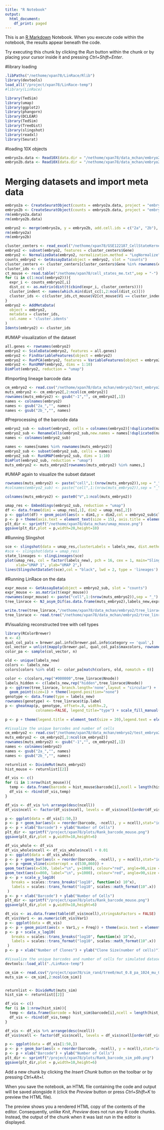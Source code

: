 ```yaml
---
title: "R Notebook"
output:
  html_document:
    df_print: paged
---
```


This is an [R Markdown](http://rmarkdown.rstudio.com) Notebook. When you execute code within the notebook, the results appear beneath the code. 

Try executing this chunk by clicking the *Run* button within the chunk or by placing your cursor inside it and pressing *Ctrl+Shift+Enter*. 

#library loading
```r
.libPaths("/nethome/xpan78/LinRace/Rlib")
library(devtools)
load_all("/project/xpan78/LinRace-temp")
#library(LinRace)

library(TedSim)
library(umap)
library(ggplot2)
library(phangorn)
library(DCLEAR)
library(TedSim)
library(TreeDist)
library(slingshot)
library(readxl)
library(Seurat)
```

#loading 10X objects
```r
embryo2a.data <- Read10X(data.dir = "/nethome/xpan78/data_mchan/embryo2/2a/",gene.column = 1)
embryo2b.data <- Read10X(data.dir = "/nethome/xpan78/data_mchan/embryo2/2a/",gene.column = 1)
```

# Merging datasets and import meta data
```r
embryo2a <- CreateSeuratObject(counts = embryo2a.data, project = "embryo2a", min.cells = 3, min.features = 200)
embryo2b <- CreateSeuratObject(counts = embryo2b.data, project = "embryo2b", min.cells = 3, min.features = 200)
rm(embryo2a.data)
rm(embryo2b.data)

embryo2 <- merge(embryo2a, y = embryo2b, add.cell.ids = c("2a", "2b"), project = "embryo2")
rm(embryo2a)
rm(embryo2b)

cluster_centers <- read_excel("/nethome/xpan78/GSE122187_CellStateKernels.xls")
embryo2 <- subset(embryo2, features = cluster_centers$Gene)
embryo2 <- NormalizeData(embryo2, normalization.method = "LogNormalize", scale.factor = 10000)
counts_embryo2 <- GetAssayData(object = embryo2, slot = "counts")
cluster_centers <- cluster_centers[cluster_centers$Gene %in% rownames(embryo2),2:ncol(cluster_centers)]
cluster_ids <- c()
ct_mouse <- read.table("/nethome/xpan78/cell_states_me.txt",sep = "-")
for (i in c(1:ncol(embryo2))){
  expr_i <- counts_embryo2[,i]
  dist_cc <- as.matrix(dist(t(cbind(expr_i, cluster_centers))))
  cluster_indent <- names(which.min(dist_cc[1,2:ncol(dist_cc)]))
  cluster_ids <- c(cluster_ids,ct_mouse$V2[ct_mouse$V1 == cluster_indent])
}
embryo2 <- AddMetaData(
  object = embryo2,
  metadata = cluster_ids,
  col.name = 'cluster.idents'
)
Idents(embryo2) <- cluster_ids
```

#UMAP visualization of the dataset
```r
all.genes <- rownames(embryo2)
embryo2 <- ScaleData(embryo2, features = all.genes)
embryo2 <- FindVariableFeatures(object = embryo2)
embryo2 <- RunPCA(embryo2, features = VariableFeatures(object = embryo2), npc = 50)
embryo2 <- RunUMAP(embryo2, dims = 1:10)
DimPlot(embryo2, reduction = "umap")
```

#Importing lineage barcode data
```r
cm_embryo2 <- read.csv("/nethome/xpan78/data_mchan/embryo2/test_embryo2_character_matrix.txt",sep = "\t")
muts_embryo2 <- cm_embryo2[,2:ncol(cm_embryo2)]
rownames(muts_embryo2) <- gsub("-1","", cm_embryo2[,1])
names <- colnames(embryo2)
names <- gsub("2a_","", names)
names <- gsub("2b_","", names)
```

#Preprocessing of the barcode data
```r
embryo2_sub <- subset(embryo2, cells = colnames(embryo2)[!duplicated(names)])
embryo2_sub <- RenameCells(embryo2_sub,new.names = names[!duplicated(names)])
names <- colnames(embryo2_sub)

names <- names[names %in% rownames(muts_embryo2)]
embryo2_sub <- subset(embryo2_sub, cells = names)
embryo2_sub <- RunUMAP(embryo2_sub, dims = 1:10)
DimPlot(embryo2_sub, reduction = "umap")
muts_embryo2 <- muts_embryo2[rownames(muts_embryo2) %in% names,]
```

#UMAP again to visualize the subset dataset
```r
rownames(muts_embryo2) <- paste("cell",1:(nrow(muts_embryo2)),sep = "_")
#colnames(embryo2_sub) <- paste("cell",1:(nrow(muts_embryo2)),sep = "_")

colnames(muts_embryo2) <- paste0("V",1:ncol(muts_embryo2))

umap_res <- Embeddings(embryo2_sub, reduction = "umap")
df <- data.frame(dim1 = umap_res[,1], dim2 = umap_res[,2])
p <- ggplot(df) + geom_point(aes(x = dim1,y = dim2,col = embryo2_sub$cluster.idents)) + labs(col = "Cluster ID") + xlab("UMAP 1") + ylab("UMAP 2")
p <- p + theme(axis.text = element_text(size = 15), axis.title = element_text(size = 20),legend.title = element_text(size = 15),legend.text = element_text(size = 15))
plt_dir <- sprintf("/nethome/xpan78/data_mchan/umap_mouse.png")
ggsave(plt_dir,plot = p,width=20,height=10)
```

#Running Slingshot
```r
sce <- slingshot(data = umap_res,clusterLabels = labels_new, dist.method = "simple",start.clus = " primitive/definitive endoderm")
#sce <- slingshot(data = umap_res)
state_lineages <- slingLineages(sce)
plot(umap_res, col = factor(labels_new), pch = 16, cex = 1, main="Slingshot State Lineages",
     xlab="UMAP 1", ylab="UMAP 2",)
lines(SlingshotDataSet(sce),col = "black", lwd = 2, type = 'lineages')
```

#Running LinRace on the data
```r
expr_mouse <- GetAssayData(object = embryo2_sub, slot = "counts")
expr_mouse <- as.matrix(t(expr_mouse))
rownames(expr_mouse) <- paste("cell",1:(nrow(muts_embryo2)),sep = "_")
tree_linrace <- NJ_asym_Dif(as.data.frame(muts_embryo2),labels_new,expr_mouse,state_lineages,max_Iter = 500)

write.tree(tree_linrace,"/nethome/xpan78/data_mchan/embryo2/tree_linrace_embryo2.newick")
tree_linrace <- read.tree("/nethome/xpan78/data_mchan/embryo2/tree_linrace_embryo2.newick")
```

#Visualizing reconstructed tree with cell types
```r
library(RColorBrewer)
n <- 43
qual_col_pals = brewer.pal.info[brewer.pal.info$category == 'qual',]
col_vector = unlist(mapply(brewer.pal, qual_col_pals$maxcolors, rownames(qual_col_pals)))
color_pa <- sample(col_vector, n)

old <- unique(labels_new)
colors <- labels_new
colors[colors %in% old] <- color_pa[match(colors, old, nomatch = 0)]

color <- c(colors,rep("#000000",tree_linrace$Nnode))
labels_hidden <- c(labels_new,rep("hidden",tree_linrace$Nnode))
p <- ggtree(tree_linrace, branch.length='none',layout = "circular") +
  geom_point(size=1) + theme(legend.position="none")
genotype <- data.frame(type = labels_new)
rownames(genotype) <- tree_linrace$tip.label
p <- gheatmap(p, genotype, offset=.8, width=.2,
              colnames=FALSE, legend_title="type") + scale_fill_manual(breaks=unique(labels_new),
                                                                       values=color_pa, name="type")
p <- p + theme(legend.title = element_text(size = 20),legend.text = element_text(size = 15))
```

```r
#Visualize the unique barcodes and number of cells
cm_embryo2 <- read.csv("/nethome/xpan78/data_mchan/embryo2/test_embryo2_character_matrix.txt",sep = "\t")
muts_embryo2 <- cm_embryo2[,2:ncol(cm_embryo2)]
rownames(muts_embryo2) <- gsub("-1","", cm_embryo2[,1])
names <- colnames(embryo2)
names <- gsub("2a_","", names)
names <- gsub("2b_","", names)

returnlist <- DivideMut(muts_embryo2)
hist_mouse <- returnlist[[2]]

df_vis <- c()
for (i in 1:nrow(hist_mouse)){
  temp <- data.frame(barcode = hist_mouse$barcode[i],ncell = length(hist_mouse$cellids[[i]])) 
  df_vis <- rbind(df_vis,temp)
}

df_vis <- df_vis %>% arrange(desc(ncell))
df_vis$ncell <- factor(df_vis$ncell, levels = df_vis$ncell[order(df_vis$ncell, decreasing = TRUE)])

p <- ggplot(data = df_vis[1:50,])
p <- p + geom_bar(aes(x = reorder(barcode, -ncell), y = ncell),stat="identity", fill="steelblue") + theme(axis.text.x = element_text(angle = 90, vjust = 0.5, hjust=1)) + theme(axis.text = element_text(size = 15), axis.title = element_text(size = 20),legend.title = element_text(size = 15),legend.text = element_text(size = 15))
p <- p + xlab("Barcode") + ylab("Number of Cells") 
plt_dir <- sprintf("/project/xpan78/plots/Rank_barcode_mouse.png")
ggsave(plt_dir,plot = p,width=10,height=6)

df_vis_whole <- df_vis
df_vis_whole$ncell <- df_vis_whole$ncell + 0.01
p <- ggplot(data = df_vis_whole)
p <- p + geom_bar(aes(x = reorder(barcode, -ncell), y = ncell),stat="identity", fill="steelblue") + theme(axis.text.x = element_text(angle = 90, vjust = 0.5, hjust=1)) + theme(axis.text.y = element_text(size = 15), axis.title = element_text(size = 20),legend.title = element_text(size = 15),legend.text = element_text(size = 15),axis.ticks.x = element_blank(),axis.text.x = element_blank())
p <- p +geom_vline(xintercept = c(530,860)) + 
geom_text(aes(x=530, label="\n", y=1000), colour="red", angle=90,size = 5) +
geom_text(aes(x=860, label="\n", y=1000), colour="red", angle=90,size = 5)
p <- p + scale_y_log10(
   breaks = scales::trans_breaks("log10", function(x) 10^x),
   labels = scales::trans_format("log10", scales::math_format(10^.x))
 )
p <- p + xlab("Barcode") + ylab("Number of Cells") 
plt_dir <- sprintf("/project/xpan78/plots/Rank_barcode_mouse.png")
ggsave(plt_dir,plot = p,width=10,height=6)

dt_vis <- as.data.frame(table(df_vis$ncell),stringsAsFactors = FALSE)
dt_vis$Var1 <- as.numeric(dt_vis$Var1)
p <- ggplot(data = dt_vis)
p <- p + geom_point(aes(x = Var1,y = Freq)) + theme(axis.text = element_text(size = 15), axis.title = element_text(size = 20),legend.title = element_text(size = 15),legend.text = element_text(size = 15))
p <- p + scale_x_log10(
   breaks = scales::trans_breaks("log10", function(x) 10^x),
   labels = scales::trans_format("log10", scales::math_format(10^.x))
 )
p <- p + xlab("Number of Clones") + ylab("Clone Size(number of cells)")
```


```r
#Visualize the unique barcodes and number of cells for simulated datasets
devtools::load_all("./LinRace-temp")

cm_sim <- read.csv("/project/xpan78/sim_rand/tree0/mut_0.8_pa_1024_mu_0.2_pd_0_Nchar_16_run_10.csv",sep = ",")
muts_sim <- cm_sim[,2:ncol(cm_sim)]


returnlist <- DivideMut(muts_sim)
hist_sim <- returnlist[[2]]

df_vis <- c()
for (i in 1:nrow(hist_sim)){
  temp <- data.frame(barcode = hist_sim$barcode[i],ncell = length(hist_sim$cellids[[i]])) 
  df_vis <- rbind(df_vis,temp)
}

df_vis <- df_vis %>% arrange(desc(ncell))
df_vis$ncell <- factor(df_vis$ncell, levels = df_vis$ncell[order(df_vis$ncell, decreasing = TRUE)])

p <- ggplot(data = df_vis[1:50,])
p <- p + geom_bar(aes(x = reorder(barcode, -ncell), y = ncell),stat="identity", fill="steelblue") + theme(axis.text.x = element_text(angle = 90, vjust = 0.5, hjust=1)) + theme(axis.text = element_text(size = 15), axis.title = element_text(size = 20),legend.title = element_text(size = 15),legend.text = element_text(size = 15))
p <- p + xlab("Barcode") + ylab("Number of Cells") 
plt_dir <- sprintf("/project/xpan78/plots/Rank_barcode_sim_pd0.png")
ggsave(plt_dir,plot = p,width=10,height=6)


```




Add a new chunk by clicking the *Insert Chunk* button on the toolbar or by pressing *Ctrl+Alt+I*.

When you save the notebook, an HTML file containing the code and output will be saved alongside it (click the *Preview* button or press *Ctrl+Shift+K* to preview the HTML file).

The preview shows you a rendered HTML copy of the contents of the editor. Consequently, unlike *Knit*, *Preview* does not run any R code chunks. Instead, the output of the chunk when it was last run in the editor is displayed.
